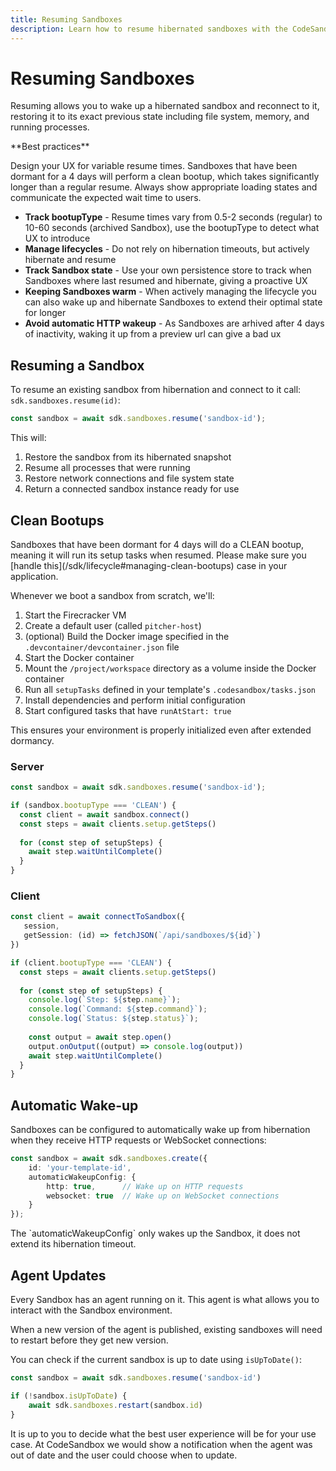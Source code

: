 ```yaml
---
title: Resuming Sandboxes
description: Learn how to resume hibernated sandboxes with the CodeSandbox SDK.
---
```



# Resuming Sandboxes

Resuming allows you to wake up a hibernated sandbox and reconnect to it, restoring it to its exact previous state including file system, memory, and running processes.

<Callout type="warning" emoji="⚡">
**Best practices**

Design your UX for variable resume times. Sandboxes that have been dormant for a 4 days will perform a clean bootup, which takes significantly longer than a regular resume. Always show appropriate loading states and communicate the expected wait time to users.

- **Track bootupType** - Resume times vary from 0.5-2 seconds (regular) to 10-60 seconds (archived Sandbox), use the bootupType to detect what UX to introduce
- **Manage lifecycles** - Do not rely on hibernation timeouts, but actively hibernate and resume
- **Track Sandbox state** - Use your own persistence store to track when Sandboxes where last resumed and hibernate, giving a proactive UX
- **Keeping Sandboxes warm** - When actively managing the lifecycle you can also wake up and hibernate Sandboxes to extend their optimal state for longer
- **Avoid automatic HTTP wakeup** - As Sandboxes are arhived after 4 days of inactivity, waking it up from a preview url can give a bad ux
</Callout>

## Resuming a Sandbox

To resume an existing sandbox from hibernation and connect to it call: `sdk.sandboxes.resume(id)`:

```ts
const sandbox = await sdk.sandboxes.resume('sandbox-id');
```

This will:
1. Restore the sandbox from its hibernated snapshot
2. Resume all processes that were running
3. Restore network connections and file system state
4. Return a connected sandbox instance ready for use

## Clean Bootups

<Callout>
Sandboxes that have been dormant for 4 days will do a CLEAN bootup, meaning it will run its setup tasks when resumed. Please make sure you [handle this](/sdk/lifecycle#managing-clean-bootups) case in your application.
</Callout>

Whenever we boot a sandbox from scratch, we'll:

1. Start the Firecracker VM
2. Create a default user (called `pitcher-host`)
3. (optional) Build the Docker image specified in the `.devcontainer/devcontainer.json` file
4. Start the Docker container
5. Mount the `/project/workspace` directory as a volume inside the Docker container
6. Run all `setupTasks` defined in your template's `.codesandbox/tasks.json`
7. Install dependencies and perform initial configuration
8. Start configured tasks that have `runAtStart: true`

This ensures your environment is properly initialized even after extended dormancy.

### Server

```ts
const sandbox = await sdk.sandboxes.resume('sandbox-id');

if (sandbox.bootupType === 'CLEAN') {
  const client = await sandbox.connect()
  const steps = await clients.setup.getSteps()
  
  for (const step of setupSteps) {
    await step.waitUntilComplete()
  }
}
```

### Client

```ts
const client = await connectToSandbox({
   session,
   getSession: (id) => fetchJSON(`/api/sandboxes/${id}`)
})

if (client.bootupType === 'CLEAN') {
  const steps = await clients.setup.getSteps()
  
  for (const step of setupSteps) {
    console.log(`Step: ${step.name}`);
    console.log(`Command: ${step.command}`);
    console.log(`Status: ${step.status}`);
  
    const output = await step.open()
    output.onOutput((output) => console.log(output))
    await step.waitUntilComplete()
  }
}
```

## Automatic Wake-up

Sandboxes can be configured to automatically wake up from hibernation when they receive HTTP requests or WebSocket connections:

```ts
const sandbox = await sdk.sandboxes.create({
    id: 'your-template-id',
    automaticWakeupConfig: {
        http: true,      // Wake up on HTTP requests
        websocket: true  // Wake up on WebSocket connections
    }
});
```

<Callout>
The `automaticWakeupConfig` only wakes up the Sandbox, it does not extend its hibernation timeout.
</Callout>

## Agent Updates

Every Sandbox has an agent running on it. This agent is what allows you to interact with the Sandbox environment.

When a new version of the agent is published, existing sandboxes will need to restart before they get new version.

You can check if the current sandbox is up to date using `isUpToDate()`:

```ts
const sandbox = await sdk.sandboxes.resume('sandbox-id')

if (!sandbox.isUpToDate) {
    await sdk.sandboxes.restart(sandbox.id)
}
```

It is up to you to decide what the best user experience will be for your use case. At CodeSandbox we would show a notification when the agent was out of date and the user could choose when to update.